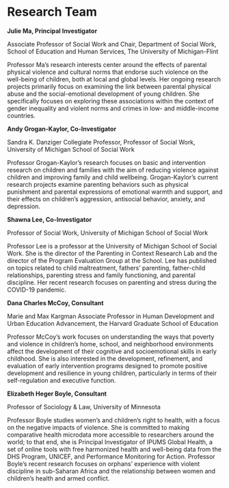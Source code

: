 # Research Team

**Julie Ma, Principal Investigator**

Associate Professor of Social Work and Chair, Department of Social Work, School of Education and Human Services, The University of Michigan-Flint

Professor Ma’s research interests center around the effects of parental physical violence and cultural norms that endorse such violence on the well-being of children, both at local and global levels. Her ongoing research projects primarily focus on examining the link between parental physical abuse and the social-emotional development of young children. She specifically focuses on exploring these associations within the context of gender inequality and violent norms and crimes in low- and middle-income countries. 

**Andy Grogan-Kaylor, Co-Investigator**

Sandra K. Danziger Collegiate Professor, Professor of Social Work, University of Michigan School of Social Work

Professor Grogan-Kaylor's research focuses on basic and intervention research on children and families with the aim of reducing violence against children and improving family and child wellbeing. Grogan-Kaylor's current research projects examine parenting behaviors such as physical punishment and parental expressions of emotional warmth and support, and their effects on children's aggression, antisocial behavior, anxiety, and depression. 

**Shawna Lee, Co-Investigator**

Professor of Social Work, University of Michigan School of Social Work

Professor Lee is a professor at the University of Michigan School of Social Work. She is the director of the Parenting in Context Research Lab and the director of the Program Evaluation Group at the School. Lee has published on topics related to child maltreatment, fathers' parenting, father-child relationships, parenting stress and family functioning, and parental discipline. Her recent research focuses on parenting and stress during the COVID-19 pandemic. 

**Dana Charles McCoy, Consultant**

Marie and Max Kargman Associate Professor in Human Development and Urban Education Advancement, the Harvard Graduate School of Education

Professor McCoy's work focuses on understanding the ways that poverty and violence in children's home, school, and neighborhood environments affect the development of their cognitive and socioemotional skills in early childhood. She is also interested in the development, refinement, and evaluation of early intervention programs designed to promote positive development and resilience in young children, particularly in terms of their self-regulation and executive function.

**Elizabeth Heger Boyle, Consultant**

Professor of Sociology & Law, University of Minnesota

Professor Boyle studies women's and children’s right to health, with a focus on the negative impacts of violence. She is committed to making comparative health microdata more accessible to researchers around the world; to that end, she is Principal Investigator of IPUMS Global Health, a set of online tools with free harmonized health and well-being data from the DHS Program, UNICEF, and Performance Monitoring for Action. Professor Boyle’s recent research focuses on orphans’ experience with violent discipline in sub-Saharan Africa and the relationship between women and children’s health and armed conflict.






